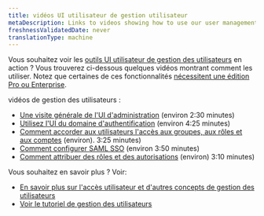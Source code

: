 ```yaml
---
title: vidéos UI utilisateur de gestion utilisateur
metaDescription: Links to videos showing how to use our user management UI
freshnessValidatedDate: never
translationType: machine
---
```


Vous souhaitez voir les [outils UI utilisateur de gestion des utilisateurs](/docs/accounts/accounts-billing/new-relic-one-user-management/user-management-ui-and-tasks#where) en action ? Vous trouverez ci-dessous quelques vidéos montrant comment les utiliser. Notez que certaines de ces fonctionnalités [nécessitent une édition Pro ou Enterprise](/docs/accounts/accounts-billing/new-relic-one-pricing-billing/new-relic-one-pricing-billing/#editions).

vidéos de gestion des utilisateurs :

* [Une visite générale de l&apos;UI d&apos;administration](/docs/accounts/accounts-billing/general-account-settings/intro-account-settings#video-tour) (environ 2:30 minutes)
* [Utilisez l&apos;UI du domaine d&apos;authentification](https://www.youtube.com/watch?v=Z00-KzGh2XY) (environ 4:25 minutes)
* [Comment accorder aux utilisateurs l&apos;accès aux groupes, aux rôles et aux comptes](https://www.youtube.com/watch?v=dninMzr_zHc) (environ). 3:25 minutes)
* [Comment configurer SAML SSO](https://www.youtube.com/watch?v=uFjqCQcSo8g) (environ 3:50 minutes)
* [Comment attribuer des rôles et des autorisations](https://www.youtube.com/watch?v=CBa0jWINQiw) (environ) 3:10 minutes)

Vous souhaitez en savoir plus ? Voir:

* [En savoir plus sur l&apos;accès utilisateur et d&apos;autres concepts de gestion des utilisateurs](/docs/accounts/accounts-billing/new-relic-one-user-management/user-management-concepts#understand-concepts)
* [Voir le tutoriel de gestion des utilisateurs](/docs/accounts/accounts-billing/new-relic-one-user-management/tutorial-add-new-user-groups-roles-new-relic-one-user-model)